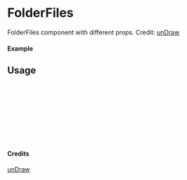 
<Meta of={FolderFiles} title="unDraw/FolderFiles" />

# FolderFiles

FolderFiles component with different props.
Credit: [unDraw](https://undraw.co/illustrations)

#### Example

<Canvas of={FolderFiles.Primary} />

## Usage

```ts
import { FolderFiles } from "yadl-ui";

const Example = () => {
  return (
      <FolderFiles />
  );
};

export default Example;
```

#### Credits
[unDraw](https://undraw.co/illustrations)
